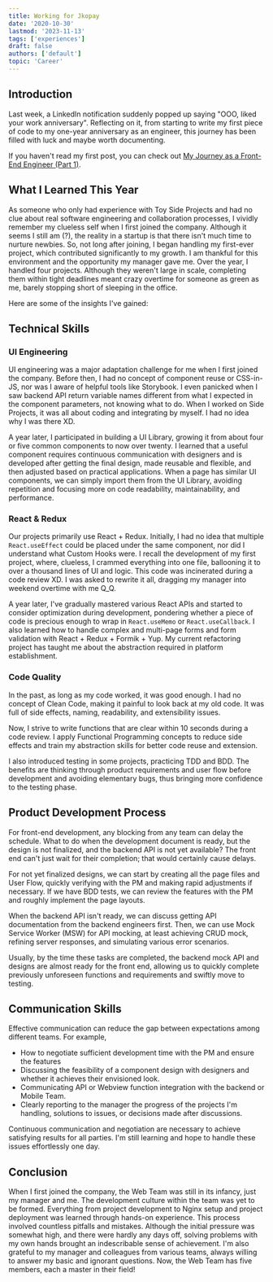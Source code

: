 ```yaml
---
title: Working for Jkopay
date: '2020-10-30'
lastmod: '2023-11-13'
tags: ['experiences']
draft: false
authors: ['default']
topic: 'Career'
---
```


<TOCInline toc={props.toc} asDisclosure />

## Introduction

Last week, a LinkedIn notification suddenly popped up saying "OOO, liked your work anniversary". Reflecting on it, from starting to write my first piece of code to my one-year anniversary as an engineer, this journey has been filled with luck and maybe worth documenting.

If you haven't read my first post, you can check out [My Journey as a Front-End Engineer (Part 1)](/blog/career/career-1).

## What I Learned This Year

As someone who only had experience with Toy Side Projects and had no clue about real software engineering and collaboration processes, I vividly remember my clueless self when I first joined the company. Although it seems I still am (?), the reality in a startup is that there isn't much time to nurture newbies. So, not long after joining, I began handling my first-ever project, which contributed significantly to my growth. I am thankful for this environment and the opportunity my manager gave me.
Over the year, I handled four projects. Although they weren't large in scale, completing them within tight deadlines meant crazy overtime for someone as green as me, barely stopping short of sleeping in the office.

Here are some of the insights I've gained:

## Technical Skills

### UI Engineering

UI engineering was a major adaptation challenge for me when I first joined the company. Before then, I had no concept of component reuse or CSS-in-JS, nor was I aware of helpful tools like Storybook. I even panicked when I saw backend API return variable names different from what I expected in the component parameters, not knowing what to do. When I worked on Side Projects, it was all about coding and integrating by myself. I had no idea why I was there XD.

A year later, I participated in building a UI Library, growing it from about four or five common components to now over twenty. I learned that a useful component requires continuous communication with designers and is developed after getting the final design, made reusable and flexible, and then adjusted based on practical applications.
When a page has similar UI components, we can simply import them from the UI Library, avoiding repetition and focusing more on code readability, maintainability, and performance.

### React & Redux

Our projects primarily use React + Redux. Initially, I had no idea that multiple `React.useEffect` could be placed under the same component, nor did I understand what Custom Hooks were. I recall the development of my first project, where, clueless, I crammed everything into one file, ballooning it to over a thousand lines of UI and logic. This code was incinerated during a code review XD. I was asked to rewrite it all, dragging my manager into weekend overtime with me Q_Q.

A year later, I've gradually mastered various React APIs and started to consider optimization during development, pondering whether a piece of code is precious enough to wrap in `React.useMemo` or `React.useCallback`. I also learned how to handle complex and multi-page forms and form validation with React + Redux + Formik + Yup. My current refactoring project has taught me about the abstraction required in platform establishment.

### Code Quality

In the past, as long as my code worked, it was good enough. I had no concept of Clean Code, making it painful to look back at my old code. It was full of side effects, naming, readability, and extensibility issues.

Now, I strive to write functions that are clear within 10 seconds during a code review. I apply Functional Programming concepts to reduce side effects and train my abstraction skills for better code reuse and extension.

I also introduced testing in some projects, practicing TDD and BDD. The benefits are thinking through product requirements and user flow before development and avoiding elementary bugs, thus bringing more confidence to the testing phase.

## Product Development Process

For front-end development, any blocking from any team can delay the schedule. What to do when the development document is ready, but the design is not finalized, and the backend API is not yet available? The front end can't just wait for their completion; that would certainly cause delays.

For not yet finalized designs, we can start by creating all the page files and User Flow, quickly verifying with the PM and making rapid adjustments if necessary. If we have BDD tests, we can review the features with the PM and roughly implement the page layouts.

When the backend API isn't ready, we can discuss getting API documentation from the backend engineers first. Then, we can use Mock Service Worker (MSW) for API mocking, at least achieving CRUD mock, refining server responses, and simulating various error scenarios.

Usually, by the time these tasks are completed, the backend mock API and designs are almost ready for the front end, allowing us to quickly complete previously unforeseen functions and requirements and swiftly move to testing.

## Communication Skills

Effective communication can reduce the gap between expectations among different teams. For example,

- How to negotiate sufficient development time with the PM and ensure the features
- Discussing the feasibility of a component design with designers and whether it achieves their envisioned look.
- Communicating API or Webview function integration with the backend or Mobile Team.
- Clearly reporting to the manager the progress of the projects I'm handling, solutions to issues, or decisions made after discussions.

Continuous communication and negotiation are necessary to achieve satisfying results for all parties. I'm still learning and hope to handle these issues effortlessly one day.

## Conclusion

When I first joined the company, the Web Team was still in its infancy, just my manager and me. The development culture within the team was yet to be formed. Everything from project development to Nginx setup and project deployment was learned through hands-on experience. This process involved countless pitfalls and mistakes. Although the initial pressure was somewhat high, and there were hardly any days off, solving problems with my own hands brought an indescribable sense of achievement. I'm also grateful to my manager and colleagues from various teams, always willing to answer my basic and ignorant questions. Now, the Web Team has five members, each a master in their field!
